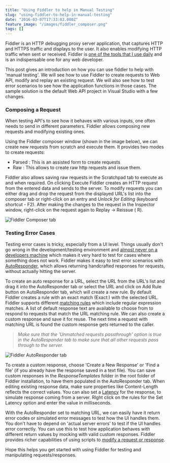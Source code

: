 ```yaml
---
title: "Using Fiddler to help in Manual Testing"
slug: "using-fiddler-to-help-in-manual-testing"
date: "2016-03-07T17:33:03.000Z"
feature_image: "/images/fiddler_composer.png"
tags: []
---
```


Fiddler is an HTTP debugging proxy server application, that captures HTTP and HTTPS traffic and displays to the user. It also enables modifying HTTP traffic when sent or received. Fiddler is [one of the tools that I use daily](__GHOST_URL__/blog/tools-that-I-use/) and is an indispensable one for any web developer.

This post gives an introduction on how you can use fiddler to help with 'manual testing'. We will see how to use Fiddler to create requests to Web API, modify and replay an existing request. We will also see how to test error scenarios to see how the application functions in those cases. The sample solution is the default Web API project in Visual Studio with a few changes.

### Composing a Request

When testing API's to see how it behaves with various inputs, one often needs to send in different parameters. Fiddler allows composing new requests and modifying existing ones.

Using the Fiddler composer window (shown in the image below), we can create new requests from scratch and execute them. It provides two modes to create requests:

*   Parsed : This is an assisted form to create requests
*   Raw : This allows to create raw http requests and issue them.

Fiddler also allows saving raw requests in the Scratchpad tab to execute as and when required. On clicking Execute Fiddler creates an HTTP request from the entered data and sends to the server. To modify requests you can either drag and drop the request from the displayed URL's list into the composer tab or right-click on an entry and _Unlock for Editing_ (keyboard shortcut - F2). After making the changes to the request in the Inspector window, right-click on the request again to Replay -> Reissue ( R).

![Fiddler Composer tab](/images/fiddler_composer.png)

### Testing Error Cases

Testing error cases is tricky, especially from a UI level. Things usually don't go wrong in the development/testing environment and [almost never on a developers machine](http://blog.codinghorror.com/the-works-on-my-machine-certification-program/) which makes it very hard to test for cases where something does not work. Fiddler makes it easy to test error scenarios with [AutoResponder](http://docs.telerik.com/fiddler/KnowledgeBase/AutoResponder), which allows returning handcrafted responses for requests, without actually hitting the server.

To create an auto response for a URL, select the URL from the URL's list and drag it into the AutoResponder tab or select the URL and click on Add Rule button on AutoResponder tab, which will create a new rule. By default Fiddler creates a rule with an exact match (Exact:) with the selected URL. Fiddler supports different [matching rules](http://docs.telerik.com/fiddler/KnowledgeBase/AutoResponder#matching-rules) which include regular expression matches. A list of default response text are available to choose from to respond to requests that match the URL matching rule. We can also create a custom response and save it for reuse. The next time a request with matching URL is found the custom response gets returned to the caller.

> _Make sure that the 'Unmatched requests passthrough' option is true in the AutoResponder tab to make sure that all other requests pass through to the server._

![Fiddler AutoResponder tab](/images/fiddler_autoresponder.png)

To create a custom response, choose 'Create a New Response' or 'Find a file' (if you already have the response saved in a text file). You can save custom responses in the _ResponseTemplates_ folder in the root folder of Fiddler installation, to have them populated in the AutoResponder tab. When editing existing response data, make sure properties like Content-Length reflects the correct values. You can also set a [Latency](http://docs.telerik.com/fiddler/KnowledgeBase/AutoResponder#latency) for the response, to simulate response coming from a server. RIght click on the rules for the Set Latency option and enter the value in milliseconds.

With the AutoResponder set to matching URL, we can easily have it return error codes or simulated error messages to test how the UI handles them. You don't have to depend on 'actual server errors' to test if the UI handles error correctly. You can use this to test how application behaves with different return values by mocking with valid custom responses. Fiddler provides richer capabilities of using scripts to [modify a request or response](http://docs.telerik.com/fiddler/KnowledgeBase/FiddlerScript/ModifyRequestOrResponse).

Hope this helps you get started with using Fiddler for testing and manipulating requests/responses.